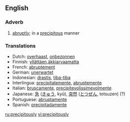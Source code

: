 ==English==

===Adverb===
{{en-adv}}

# [[abruptly]]; in a [[precipitous]] manner

===Translations===
*Dutch: [[overhaast]], [[onbezonnen]]
*Finnish: [[yllättäen]],[[äkkiarvaamatta]]
*French: [[abruptement]]
*German: [[unerwartet]]
*Indonesian: [[drastis]], [[tiba-tiba]]
*Interlingua: [[precipitatemente]], [[abruptemente]]
*Italian: [[bruscamente]], [[precipitevolissimevolmente]]
*Japanese: [[急]] ([[きゅう]], kyū), [[突然]] ([[とつぜん]], totsuzen) (?)
*Portuguese: [[abruptamente]]
*Spanish: [[precipitadamente]]

[[ru:precipitously]]
[[vi:precipitously]]